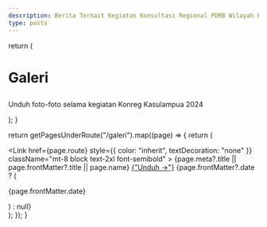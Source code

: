 ```yaml
---
description: Berita Terkait Kegiatan Konsultasi Regional PDRB Wilayah Kasulampua 2024
type: posts
---
```



  return (
    <div className="mx-auto mb-16 max-w-screen-lg border-b border-gray-400 border-opacity-20 pb-8 pt-4">
      <h1>
        <p className="text-md mb-6 text-center font-bold lg:text-5xl">Galeri</p>
      </h1>
      <p className="text-center font-space-grotesk text-gray-500 dark:text-gray-400">
        Unduh foto-foto selama kegiatan Konreg Kasulampua 2024
      </p>
    </div>
  );
}

  return getPagesUnderRoute("/galeri").map((page) => {
    return (
      <div key={page.route} className="mb-1">
        <Link
          href={page.route}
          style={{ color: "inherit", textDecoration: "none" }}
          className="mt-8 block text-2xl font-semibold"
        >
          {page.meta?.title || page.frontMatter?.title || page.name}
        </Link>
        <span className="text-md inline-block font-medium text-blue-500">
          <a href={page.frontMatter.url}>{"Unduh →"}</a>
        </span>
        {page.frontMatter?.date ? (
          <p className="text-md opacity-75">{page.frontMatter.date}</p>
        ) : null}
      </div>
    );
  });
}

<BeritaHeader />
<BeritaIndex />
